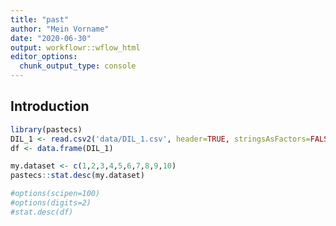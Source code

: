 ```yaml
---
title: "past"
author: "Mein Vorname"
date: "2020-06-30"
output: workflowr::wflow_html
editor_options:
  chunk_output_type: console
---
```


## Introduction

```r
library(pastecs)
DIL_1 <- read.csv2('data/DIL_1.csv', header=TRUE, stringsAsFactors=FALSE, sep=";", dec=",", row.names="Dosisname")
df <- data.frame(DIL_1)

my.dataset <- c(1,2,3,4,5,6,7,8,9,10)
pastecs::stat.desc(my.dataset)

#options(scipen=100)
#options(digits=2)
#stat.desc(df)


```


